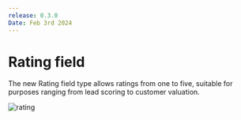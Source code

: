 ```yaml
---
release: 0.3.0
Date: Feb 3rd 2024
---
```


# Rating field

The new Rating field type allows ratings from one to five, suitable for purposes ranging from lead scoring to customer valuation.

![rating](/images/releases/0.3.0_rating.png)